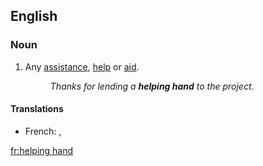 ==English==

===Noun===
{{en-noun|sg=[[helping]] [[hand]]}}

#{{idiom}} Any [[assistance]], [[help]] or [[aid]].
#:''Thanks for lending a '''helping hand''' to the project.''

====Translations====
*French: {{t+|fr|coup de pouce|m}}, {{t+|fr|coup de main|m}}

[[fr:helping hand]]
